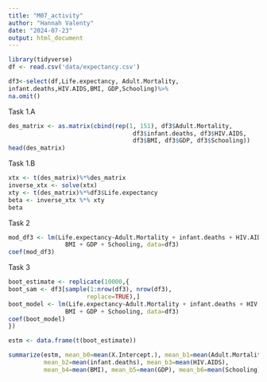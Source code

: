 ```yaml
---
title: "M07_activity"
author: "Hannah Valenty"
date: "2024-07-23"
output: html_document
---
```


```r
library(tidyverse)
df <- read.csv('data/expectancy.csv')

df3<-select(df,Life.expectancy, Adult.Mortality,
infant.deaths,HIV.AIDS,BMI, GDP,Schooling)%>%
na.omit()
```

Task 1.A
```r
des_matrix <- as.matrix(cbind(rep(1, 151), df3$Adult.Mortality,
                                   df3$infant.deaths, df3$HIV.AIDS,
                                   df3$BMI, df3$GDP, df3$Schooling))
head(des_matrix)
```

Task 1.B
```r
xtx <- t(des_matrix)%*%des_matrix
inverse_xtx <- solve(xtx)
xty <- t(des_matrix)%*%df3$Life.expectancy
beta <- inverse_xtx %*% xty
beta
```

Task 2
```r
mod_df3 <- lm(Life.expectancy~Adult.Mortality + infant.deaths + HIV.AIDS +
                BMI + GDP + Schooling, data=df3)
coef(mod_df3)
```

Task 3
```r
boot_estimate <- replicate(10000,{
boot_sam <- df3[sample(1:nrow(df3), nrow(df3), 
                      replace=TRUE),]
boot_model <- lm(Life.expectancy~Adult.Mortality + infant.deaths + HIV.AIDS +
                BMI + GDP + Schooling, data=df3)
coef(boot_model)
})

estm <- data.frame(t(boot_estimate))

summarize(estm, mean_b0=mean(X.Intercept.), mean_b1=mean(Adult.Mortality),
          mean_b2=mean(infant.deaths), mean_b3=mean(HIV.AIDS),
          mean_b4=mean(BMI), mean_b5=mean(GDP), mean_b6=mean(Schooling))
```


